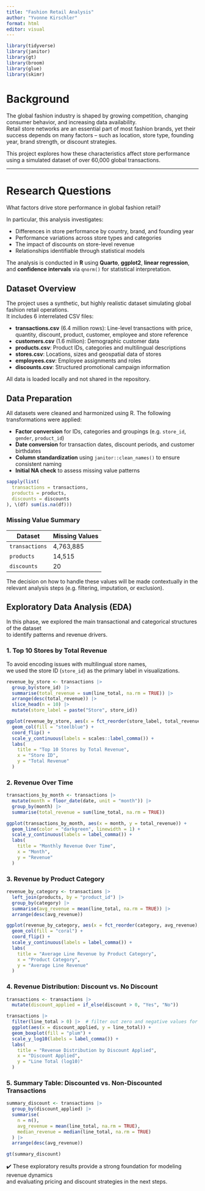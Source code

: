 ```yaml
---
title: "Fashion Retail Analysis"
author: "Yvonne Kirschler"
format: html
editor: visual
---
```


```r
library(tidyverse)
library(janitor)
library(gt)
library(broom)
library(glue)
library(skimr)
```

# Background

The global fashion industry is shaped by growing competition, changing consumer behavior, and increasing data availability.\
Retail store networks are an essential part of most fashion brands, yet their success depends on many factors – such as location, store type, founding year, brand strength, or discount strategies.

This project explores how these characteristics affect store performance using a simulated dataset of over 60,000 global transactions.

------------------------------------------------------------------------

# Research Questions

What factors drive store performance in global fashion retail?

In particular, this analysis investigates:

-   Differences in store performance by country, brand, and founding year
-   Performance variations across store types and categories
-   The impact of discounts on store-level revenue
-   Relationships identifiable through statistical models

The analysis is conducted in **R** using **Quarto**, **ggplot2**, **linear regression**, and **confidence intervals** via `qnorm()` for statistical interpretation.

## Dataset Overview

The project uses a synthetic, but highly realistic dataset simulating global fashion retail operations.\
It includes 6 interrelated CSV files:

-   **transactions.csv** (6.4 million rows): Line-level transactions with price, quantity, discount, product, customer, employee and store reference
-   **customers.csv** (1.6 million): Demographic customer data
-   **products.csv**: Product IDs, categories and multilingual descriptions
-   **stores.csv**: Locations, sizes and geospatial data of stores
-   **employees.csv**: Employee assignments and roles
-   **discounts.csv**: Structured promotional campaign information

All data is loaded locally and not shared in the repository.

## Data Preparation

All datasets were cleaned and harmonized using R. The following transformations were applied:

- **Factor conversion** for IDs, categories and groupings (e.g. `store_id`, `gender`, `product_id`)
- **Date conversion** for transaction dates, discount periods, and customer birthdates
- **Column standardization** using `janitor::clean_names()` to ensure consistent naming
- **Initial NA check** to assess missing value patterns

```r
sapply(list(
  transactions = transactions,
  products = products,
  discounts = discounts
), \(df) sum(is.na(df)))
```

### Missing Value Summary

| Dataset         | Missing Values |
|------------------|----------------|
| `transactions`   | 4,763,885      |
| `products`       | 14,515         |
| `discounts`      | 20             |

The decision on how to handle these values will be made contextually in the relevant analysis steps (e.g. filtering, imputation, or exclusion).

## Exploratory Data Analysis (EDA)

In this phase, we explored the main transactional and categorical structures of the dataset  
to identify patterns and revenue drivers.

### 1. Top 10 Stores by Total Revenue

To avoid encoding issues with multilingual store names,  
we used the store ID (`store_id`) as the primary label in visualizations.

```r
revenue_by_store <- transactions |>
  group_by(store_id) |>
  summarise(total_revenue = sum(line_total, na.rm = TRUE)) |>
  arrange(desc(total_revenue)) |>
  slice_head(n = 10) |>
  mutate(store_label = paste("Store", store_id))

ggplot(revenue_by_store, aes(x = fct_reorder(store_label, total_revenue), y = total_revenue)) +
  geom_col(fill = "steelblue") +
  coord_flip() +
  scale_y_continuous(labels = scales::label_comma()) +
  labs(
    title = "Top 10 Stores by Total Revenue",
    x = "Store ID",
    y = "Total Revenue"
  )
```

### 2. Revenue Over Time

```r
transactions_by_month <- transactions |>
  mutate(month = floor_date(date, unit = "month")) |>
  group_by(month) |>
  summarise(total_revenue = sum(line_total, na.rm = TRUE))

ggplot(transactions_by_month, aes(x = month, y = total_revenue)) +
  geom_line(color = "darkgreen", linewidth = 1) +
  scale_y_continuous(labels = label_comma()) +
  labs(
    title = "Monthly Revenue Over Time",
    x = "Month",
    y = "Revenue"
  )
```

### 3. Revenue by Product Category

```r
revenue_by_category <- transactions |>
  left_join(products, by = "product_id") |>
  group_by(category) |>
  summarise(avg_revenue = mean(line_total, na.rm = TRUE)) |>
  arrange(desc(avg_revenue))

ggplot(revenue_by_category, aes(x = fct_reorder(category, avg_revenue), y = avg_revenue)) +
  geom_col(fill = "coral") +
  coord_flip() +
  scale_y_continuous(labels = label_comma()) +
  labs(
    title = "Average Line Revenue by Product Category",
    x = "Product Category",
    y = "Average Line Revenue"
  )
```

### 4. Revenue Distribution: Discount vs. No Discount

```r
transactions <- transactions |>
  mutate(discount_applied = if_else(discount > 0, "Yes", "No"))

transactions |>
  filter(line_total > 0) |>  # filter out zero and negative values for log scale
  ggplot(aes(x = discount_applied, y = line_total)) +
  geom_boxplot(fill = "plum") +
  scale_y_log10(labels = label_comma()) +
  labs(
    title = "Revenue Distribution by Discount Applied",
    x = "Discount Applied",
    y = "Line Total (log10)"
  )
```

### 5. Summary Table: Discounted vs. Non-Discounted Transactions

```r
summary_discount <- transactions |>
  group_by(discount_applied) |>
  summarise(
    n = n(),
    avg_revenue = mean(line_total, na.rm = TRUE),
    median_revenue = median(line_total, na.rm = TRUE)
  ) |>
  arrange(desc(avg_revenue))

gt(summary_discount)
```

✔️ These exploratory results provide a strong foundation for modeling revenue dynamics  
and evaluating pricing and discount strategies in the next steps.
